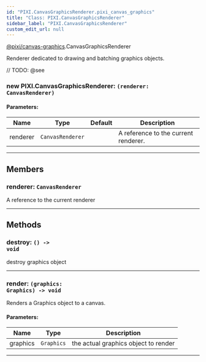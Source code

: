 ```yaml
---
id: "PIXI.CanvasGraphicsRenderer.pixi_canvas_graphics"
title: "Class: PIXI.CanvasGraphicsRenderer"
sidebar_label: "PIXI.CanvasGraphicsRenderer"
custom_edit_url: null
---
```


[@pixi/canvas-graphics](../modules/pixi_canvas_graphics).CanvasGraphicsRenderer


Renderer dedicated to drawing and batching graphics objects.



// TODO: @see

        

<article>

### new PIXI.CanvasGraphicsRenderer: <span><code>(renderer&#58; CanvasRenderer) </code></span>

#### Parameters:
| Name     | Type                        | Default       | Description                          |
| -------- | --------------------------- | ------------- | ------------------------------------ |
| renderer | <code>CanvasRenderer</code> | <code></code> | A reference to the current renderer. |

</article>

---------------------------------------




## Members
<article>

### renderer: <span><code>CanvasRenderer</code></span>
A reference to the current renderer

</article>


---------------------------------------


## Methods
<article>

### destroy: <span><code>() -&#62; void</code></span>
destroy graphics object

</article>


---------------------------------------

<article>

### render: <span><code>(graphics&#58; Graphics) -&#62; void</code></span>
Renders a Graphics object to a canvas.

#### Parameters:
| Name     | Type                  | Description                          |
| -------- | --------------------- | ------------------------------------ |
| graphics | <code>Graphics</code> | the actual graphics object to render |
</article>


---------------------------------------


    